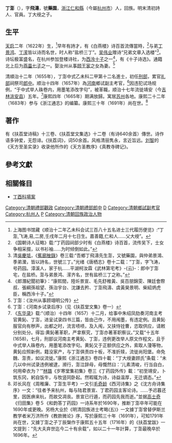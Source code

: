{{明清人物信息框
| 姓名 = 丁澎
| 原名 =
| 圖片名稱 = 
| 圖片大小 = 220px
| 圖片說明 = 
| 最高職務 = 禮部祠祭司郎中
| 國家 = 大清
| 爵位 =
| 籍貫 = [[浙江|浙江]][[杭州府|杭州府]][[仁和縣|仁和縣]]
| 族裔 = 回族
| 字號 = 字飛濤，號藥園
| 室名 = 
| 諡號 = 
| 出生日期 = 明天啟二年（1622年）
| 出生地點 = 
| 逝世日期 = 不晚於清康熙三十五年（1696年）
| 逝世地點 = 
| 墓葬 =
| 配偶 =
| 親屬 = 
| 出身 = 
*順治十二年（1655年）乙未科進士出身
| 經歷 = 
| 著作 =
*《扶荔堂詩稿》十三卷
*《扶荔堂文集選》十二卷
}}

'''丁澎'''（{{bd|1622年||1696年前||丁}}），字'''飛濤'''，號'''藥園'''，[[浙江|浙江]][[仁和縣|仁和縣]]（今屬[[杭州市|杭州市]]）人，回族。明末清初詩人、官員。丁大绶之子。

==生平==
[[天启|天启]]二年（1622年）生，<ref>上海图书馆藏《顺治十二年乙未科会试三百八十五名进士三代履历便览》:“丁澎,飞涛,易,二房,壬戌年二月十七日生。嘉善籍,仁和人……父大绶”。</ref>早年有詩才，有《白燕楼》诗百首流傳當時，<ref>《国朝诗人征略》载:“丁药园祠部少时有《白燕楼》诗百首，流传吴下，士女争相采掇，以书衫袖……为时倾倒如此。”</ref>与弟[[丁景鸿|丁景鸿]]、[[丁潆|丁潆]]皆以诗而名世，时人称“盐桥三丁”。[[吴伟业|吴伟业]]赠诗“兄弟文章入选楼”<ref>清[[吳慶坻|吳慶坻]]，《[[蕉廊脞錄|蕉廊脞錄]]》卷三载:“吾鄉丁飛濤先生澎，又號藥園，與仲弟景鴻、季弟瀠，皆以詩名，世號三丁。”光绪《唐栖志》卷十二载：“丁澎，字飞涛，号药园。漳溪人，家于杭……平湖柯汝霖《武林第宅考》-{云}-：郎中丁澎宅，在盐桥。澎与弟景鸿、潆齐名，世有盐桥三丁之称。”</ref>。诗坛极富盛名，在杭州参加登楼诗社，为[[西泠十子|西泠十子]]之一<ref>《郎潛紀聞初筆》：“康熙間，陸圻景宣、毛先舒稚黃、吳百朋錦雯、陳廷會際叔、張綱孫祖望、孫治宇台、沈謙去矜、丁澎飛濤、虞黃昊景明、柴紹炳虎臣，稱西泠十子。”</ref>，有《十子诗选》。通籍北上后为[[燕臺七子|燕臺七子]]之一。娶汝州从事[[顾王家|顾王家]]之女為妻。<ref>丁澎：《汝州从事顾翊明公传》</ref>

清順治十二年（1655年），丁澎中式乙未科二甲第十二名進士，初任[[刑部|刑部]]，累官[[礼部|礼部]]祠祭司[[郎中|郎中]]。顺治十四年（1657年）為[[河南|河南]]鄉试副主考官，<ref>丁澎：《河南乡试录后序》（见《扶荔堂文集》卷一）</ref>因违犯试场规例，“于中式举人硃卷内，用墨笔添改字句”，被革職，顺治十七年流徙靖安（今[[吉林|吉林]][[洮安县|洮安县]]）五年。<ref>《[[东华录|东华录]]》载:“（顺治）十四年（1657）十二月，给事中朱绍凤劾奏河南主考官黄鈊、丁澎，进呈试录四书三篇，皆由己作，不用闱墨，有违定例。且黄鈊服官向有秽声，出都之时，流言啧啧，及入闱，又挟恃铨曹，恣取供应，请敕分别处分。得旨:黄鈊著革职，严拿察究，丁澎亦著革职察议。”又载“十五年(1658)，七月，刑部议河南主考黄鈊、丁澎，违例更改举人原文作程文，且于中式举人硃卷内，用墨笔添改字句。黄鈊又于正额供应之外，索取人薓等物，黄鈊应照新例，籍没家产，与丁澎俱责四十板，不准折赎，流徙尚阳堡。命免魏、澎责，如议流徙。”康熙《浙江通志》卷四十載：“丁大绶妻顾氏”条载：“未几以中州试录违例被逮，濒行，澎泣辞母，母慨然曰：‘儿素清峻，行当自白，何用牵衣为？’”[[林璐|林璐]]《岁寒堂集初集》卷三《丁药园外传》載：“初至靖安，卜筑东冈，躬自饭牛，与牧竖同卧起。然暇辄为诗，诗益温厚，无迁谪态。”</ref>康熙四年（1665年）期满放歸。寓居[[苏州|苏州]]各地。康熙二十二年（1683年）参与《浙江通志》的编纂。康熙三十年（1691年）尚在世。<ref>邓长风在《周稚廉、丁澎生平考》一文引[[毛奇龄|毛奇龄]]《西河诗集》之《沈方舟诗集序》一文：“往者予来杭州，每与陆君景宣、丁君药园主客论诗。……予迟暮还里，因医痹来杭，而故交凋丧。景宣已行遁，而药园先我而逝。”並据[[高士奇|高士奇]]《归田集》卷５《和韵答丁药园》一诗系年於1690年，推断丁澎卒年可能在1690年或更晚。另杨大业於《明清回族进士考略(五)》一文據丁澎曾替伊斯兰教学者米万济所作《教款微论》序，写於康熙三十年（1691年），可知1791年尚在世，又據丁澎之子丁辰槃作于康熙五十五年（1716年）的《扶荔堂跋》一文提到：“先大夫弃世迄今二十有余载”，如以二十一年計算，丁澎最晚卒於1696年。</ref>

==著作==
有《扶荔堂诗稿》十三卷、《扶荔堂文集选》十二卷（有诗640余首）傳世。诗作语多钟爱，无怨诽。《扶荔词》，词50余首。风格清丽隽永，言近旨远。[[刘智|刘智]]的《天方至圣实录》收录他所作的《天方圣教序》《真教寺碑记》。

==參考文獻==
{{reflist|2}}

==相關條目==
*[[丁酉科場案|丁酉科場案]]

{{並稱|燕臺七子| [[施閏章|施閏章]] - [[宋琬|宋　琬]] - [[丁澎|丁　澎]] - [[張文光_(崇禎進士)|張文光]] - [[周茂源|周茂源]] - [[嚴沆|嚴　沆]] - [[趙賓|趙　賓]] }}
{{西泠十子}}
{{順治十二年乙未科殿試金榜}}
{{順治丁酉科場案}}
{{DEFAULTSORT:Ding丁}}
[[Category:清朝禮部觀政|Category:清朝禮部觀政]]
[[Category:清朝禮部郎中|Category:清朝禮部郎中]]
[[Category:清朝詩人|D]]
[[Category:清朝鄉試副考官|Category:清朝鄉試副考官]]
[[Category:杭州人|Category:杭州人]]
[[Category:丁姓|P]]
[[Category:清朝回族政治人物|Category:清朝回族政治人物]]